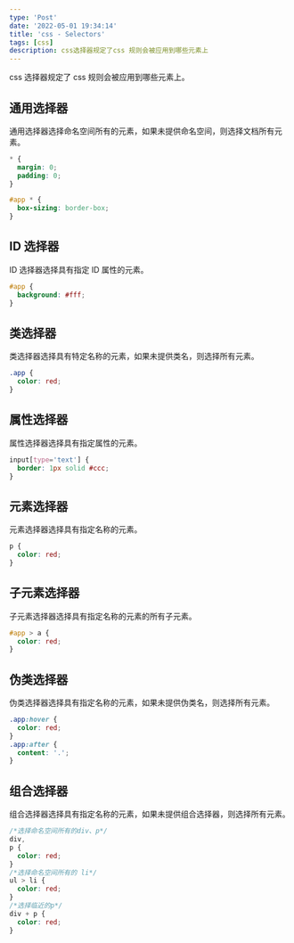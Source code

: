 ```yaml
---
type: 'Post'
date: '2022-05-01 19:34:14'
title: 'css - Selectors'
tags: [css]
description: css选择器规定了css 规则会被应用到哪些元素上
---
```


css 选择器规定了 css 规则会被应用到哪些元素上。

## 通用选择器

通用选择器选择命名空间所有的元素，如果未提供命名空间，则选择文档所有元素。

```css
* {
  margin: 0;
  padding: 0;
}

#app * {
  box-sizing: border-box;
}
```

## ID 选择器

ID 选择器选择具有指定 ID 属性的元素。

```css
#app {
  background: #fff;
}
```

## 类选择器

类选择器选择具有特定名称的元素，如果未提供类名，则选择所有元素。

```css
.app {
  color: red;
}
```

## 属性选择器

属性选择器选择具有指定属性的元素。

```css
input[type='text'] {
  border: 1px solid #ccc;
}
```

## 元素选择器

元素选择器选择具有指定名称的元素。

```css
p {
  color: red;
}
```

## 子元素选择器

子元素选择器选择具有指定名称的元素的所有子元素。

```css
#app > a {
  color: red;
}
```

## 伪类选择器

伪类选择器选择具有指定名称的元素，如果未提供伪类名，则选择所有元素。

```css
.app:hover {
  color: red;
}
.app:after {
  content: '.';
}
```

## 组合选择器

组合选择器选择具有指定名称的元素，如果未提供组合选择器，则选择所有元素。

```css
/*选择命名空间所有的div、p*/
div,
p {
  color: red;
}
/*选择命名空间所有的 li*/
ul > li {
  color: red;
}
/*选择临近的p*/
div + p {
  color: red;
}
```
